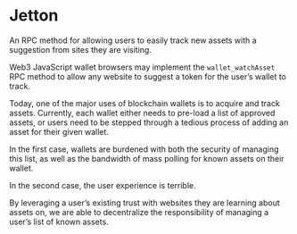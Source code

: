 
# Jetton

An RPC method for allowing users to easily track new assets with a suggestion from sites they are visiting.

Web3 JavaScript wallet browsers may implement the `wallet_watchAsset` RPC method to allow any website to suggest a token for the user’s wallet to track.

Today, one of the major uses of blockchain wallets is to acquire and track assets. Currently, each wallet either needs to pre-load a list of approved assets, or users need to be stepped through a tedious process of adding an asset for their given wallet.

In the first case, wallets are burdened with both the security of managing this list, as well as the bandwidth of mass polling for known assets on their wallet.

In the second case, the user experience is terrible.

By leveraging a user’s existing trust with websites they are learning about assets on, we are able to decentralize the responsibility of managing a user’s list of known assets.

<Jetton />
